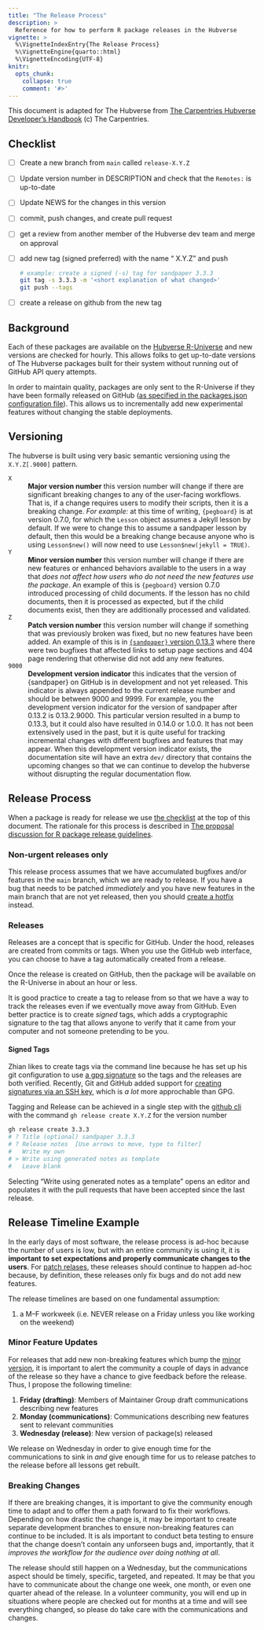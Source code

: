 ```yaml
---
title: "The Release Process"
description: >
  Reference for how to perform R package releases in the Hubverse
vignette: >
  %\VignetteIndexEntry{The Release Process}
  %\VignetteEngine{quarto::html}
  %\VignetteEncoding{UTF-8}
knitr:
  opts_chunk: 
    collapse: true
    comment: '#>'
---
```


This document is adapted for The Hubverse from [The Carpentries Hubverse Developer's Handbook](https://carpentries.github.io/workbench-dev/releases.html) (c) The Carpentries. 

## Checklist

 - [ ] Create a new branch from `main` called `release-X.Y.Z`
 - [ ] Update version number in DESCRIPTION and check that the `Remotes:` is
       up-to-date
 - [ ] Update NEWS for the changes in this version
 - [ ] commit, push changes, and create pull request
 - [ ] get a review from another member of the Hubverse dev team and merge on approval
 - [ ] add new tag (signed preferred) with the name "<package> X.Y.Z" and push

      ```bash
      # example: create a signed (-s) tag for sandpaper 3.3.3
      git tag -s 3.3.3 -m '<short explanation of what changed>'
      git push --tags
      ```
 - [ ] create a release on github from the new tag


## Background

Each of these packages are available on the [Hubverse R-Universe][r-universe]
and new versions are checked for hourly. This allows folks to get up-to-date
versions of The Hubverse packages built for their system without running out
of GitHub API query attempts.

In order to maintain quality, packages are only sent to the R-Universe if they
have been formally released on GitHub ([as specified in the packages.json
configuration
file](https://github.com/hubverse-org/hubverse-org.r-universe.dev/blob/HEAD/packages.json#L16-L33)).
This allows us to incrementally add new experimental features without changing
the stable deployments.

## Versioning

The hubverse is built using very basic semantic versioning using the
`X.Y.Z[.9000]` pattern. 

[`X`]{#major}
: **Major version number** this version number will change if there are
  significant breaking changes to any of the user-facing workflows. That is, if
  a change requires users to modify their scripts, then it is a breaking change.
  _For example:_ at this time of writing, `{pegboard}` is at version 0.7.0, for
  which the `Lesson` object assumes a Jekyll lesson by default. If we were to
  change this to assume a sandpaper lesson by default, then this would be a
  breaking change because anyone who is using `Lesson$new()` will now need to
  use `Lesson$new(jekyll = TRUE)`.

[`Y`]{#minor}
: **Minor version number** this version number will change if there are new
  features or enhanced behaviors available to the users in a way that _does not
  affect how users who do not need the new features use the package_. An example
  of this is `{pegboard}` version 0.7.0 introduced processing of child
  documents. If the lesson has no child documents, then it is processed as
  expected, but if the child documents exist, then they are additionally
  processed and validated. 

[`Z`]{#patch}
: **Patch version number** this version number will change if something that
  was previously broken was fixed, but no new features have been added. An
  example of this is in [`{sandpaper}` version
  0.13.3](https://github.com/carpentries/sandpaper/releases/tag/0.13.3) where
  there were two bugfixes that affected links to setup page sections and 404
  page rendering that otherwise did not add any new features.

[`9000`]{#dev}
: **Development version indicator** this indicates that the version of
  {sandpaper} on GitHub is in development and not yet released. This indicator
  is always appended to the current release number and should be between 9000
  and 9999. For example, you the development version indicator for the version
  of sandpaper after 0.13.2 is 0.13.2.9000. This particular version resulted in
  a bump to 0.13.3, but it could also have resulted in 0.14.0 or 1.0.0.  It has
  not been extensively used in the past, but it is quite useful for tracking
  incremental changes with different bugfixes and features that may appear. When
  this development version indicator exists, the documentation site will have an
  extra `dev/` directory that contains the upcoming changes so that we can
  continue to develop the hubverse without disrupting the regular documentation
  flow.


## Release Process

When a package is ready for release we use [the checklist](#checklist) at the 
top of this document. The rationale for this process is described in
[The proposal discussion for R package release guidelines](https://github.com/orgs/hubverse-org/discussions/29).

### Non-urgent releases only

This release process assumes that we have accumulated bugfixes and/or features
in the `main` branch, which we are ready to release. If you have a bug that
needs to be patched _immediately_ and you have new features in the main branch
that are not yet released, then you should [create a hotfix](hotfixes) instead.

### Releases

Releases are a concept that is specific for GitHub. Under the hood, releases are
created from commits or tags. When you use the GitHub web interface, you can
choose to have a tag automatically created from a release. 

Once the release is created on GitHub, then the package will be available on
the R-Universe in about an hour or less. 

It is good practice to create a tag to release from so that we have a way to
track the releases even if we eventually move away from GitHub. Even better
practice is to create _signed_ tags, which adds a cryptographic signature to
the tag that allows anyone to verify that it came from your computer and not
someone pretending to be you.

#### Signed Tags

Zhian likes to create tags via the command line because he has set up his git
configuration to use [a gpg signature](https://www.garrickadenbuie.com/blog/signed-verified-git-commits-keybase-rstudio/#fnref3)
so the tags and the releases are both verified. Recently, Git and GitHub added
support for [creating signatures via an SSH key](https://docs.github.com/en/authentication/managing-commit-signature-verification/about-commit-signature-verification#ssh-commit-signature-verification), which is _a lot_ more approchable than GPG.

Tagging and Release can be achieved in a single step with the [github
cli](https://cli.github.com/) with the command `gh release create X.Y.Z` for
the version number

```bash
gh release create 3.3.3
# ? Title (optional) sandpaper 3.3.3
# ? Release notes  [Use arrows to move, type to filter]
#   Write my own
# > Write using generated notes as template
#   Leave blank
```

Selecting "Write using generated notes as a template" opens an editor and
populates it with the pull requests that have been accepted since the last
release.


## Release Timeline Example

In the early days of most software, the release process is ad-hoc because the
number of users is low, but with an entire community is using it, it is
**important to set expectations and properly communicate changes to the users**.
For [patch relases](#patch), these releases should continue to happen ad-hoc
because, by definition, these releases only fix bugs and do not add new
features.

The release timelines are based on one fundamental assumption: 

1. a M--F workweek (i.e. NEVER release on a Friday unless you like working on
   the weekend)

### Minor Feature Updates

For releases that add new non-breaking features which bump the [minor
version](#minor), it is important to alert the community a couple of days in
advance of the release so they have a chance to give feedback before the
release. Thus, I propose the following timeline:

 1. **Friday (drafting)**: Members of Maintainer Group draft
    communications describing new features
 2. **Monday (communications)**: Communications describing new features sent to
    relevant communities 
 3. **Wednesday (release)**: New version of package(s) released

We release on Wednesday in order to give enough time for the communications to
sink in _and_ give enough time for us to release patches to the release before
all lessons get rebuilt. 


### Breaking Changes

If there are breaking changes, it is important to give the community enough time
to adapt and to offer them a path forward to fix their workflows. Depending on
how drastic the change is, it may be important to create separate development
branches to ensure non-breaking features can continue to be included. It is als
important to conduct beta testing to ensure that the change doesn't contain any
unforseen bugs and, importantly, that it _improves the workflow for the
audience over doing nothing at all_.

The release should still happen on a Wednesday, but the communications aspect
should be timely, specific, targeted, and repeated. It may be that you have to
communicate about the change one week, one month, or even one quarter ahead of
the release. In a volunteer community, you will end up in situations where
people are checked out for months at a time and will see everything changed, so
please do take care with the communications and changes. 

[r-universe]: https://hubverse-org.r-universe.dev/
